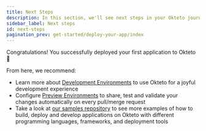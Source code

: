 ```yaml
---
title: Next Steps
description: In this section, we'll see next steps in your Okteto journey
sidebar_label: Next steps
id: next-steps
pagination_prev: get-started/deploy-your-app/index
---
```


Congratulations! You successfully deployed your first application to Okteto 🚀

From here, we recommend:

- Learn more about [Development Environments](development/index.mdx) to use Okteto for a joyful development experience
- Configure [Preview Environments](previews/index.mdx) to share, test and validate your changes automatically on every pull/merge request
- Take a look at [our samples repository](https://github.com/okteto/samples) to see more examples of how to build, deploy and develop applications on Okteto with different programming languages, frameworks, and deployment tools
